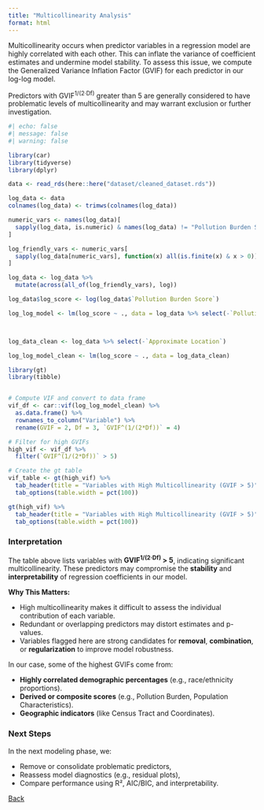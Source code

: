 ```yaml
---
title: "Multicollinearity Analysis"
format: html
---
```


Multicollinearity occurs when predictor variables in a regression model are highly correlated with each other. This can inflate the variance of coefficient estimates and undermine model stability. To assess this issue, we compute the Generalized Variance Inflation Factor (GVIF) for each predictor in our log-log model.

Predictors with GVIF<sup>1/(2·Df)</sup> greater than 5 are generally considered to have problematic levels of multicollinearity and may warrant exclusion or further investigation.

```r
#| echo: false
#| message: false
#| warning: false

library(car)
library(tidyverse)
library(dplyr)

data <- read_rds(here::here("dataset/cleaned_dataset.rds"))

log_data <- data
colnames(log_data) <- trimws(colnames(log_data))

numeric_vars <- names(log_data)[
  sapply(log_data, is.numeric) & names(log_data) != "Pollution Burden Score"
]

log_friendly_vars <- numeric_vars[
  sapply(log_data[numeric_vars], function(x) all(is.finite(x) & x > 0))
]

log_data <- log_data %>%
  mutate(across(all_of(log_friendly_vars), log))

log_data$log_score <- log(log_data$`Pollution Burden Score`)

log_log_model <- lm(log_score ~ ., data = log_data %>% select(-`Pollution Burden Score`))



log_data_clean <- log_data %>% select(-`Approximate Location`)

log_log_model_clean <- lm(log_score ~ ., data = log_data_clean)

library(gt)
library(tibble)


# Compute VIF and convert to data frame
vif_df <- car::vif(log_log_model_clean) %>%
  as.data.frame() %>%
  rownames_to_column("Variable") %>%
  rename(GVIF = 2, Df = 3, `GVIF^(1/(2*Df))` = 4)

# Filter for high GVIFs
high_vif <- vif_df %>%
  filter(`GVIF^(1/(2*Df))` > 5)

# Create the gt table
vif_table <- gt(high_vif) %>%
  tab_header(title = "Variables with High Multicollinearity (GVIF > 5)") %>%
  tab_options(table.width = pct(100))

gt(high_vif) %>%
  tab_header(title = "Variables with High Multicollinearity (GVIF > 5)") %>%
  tab_options(table.width = pct(100))
```

### Interpretation

The table above lists variables with **GVIF<sup>1/(2·Df)</sup> > 5**, indicating significant multicollinearity. These predictors may compromise the **stability** and **interpretability** of regression coefficients in our model.

**Why This Matters:**

* High multicollinearity makes it difficult to assess the individual contribution of each variable.
* Redundant or overlapping predictors may distort estimates and p-values.
* Variables flagged here are strong candidates for **removal**, **combination**, or **regularization** to improve model robustness.

In our case, some of the highest GVIFs come from:

* **Highly correlated demographic percentages** (e.g., race/ethnicity proportions).
* **Derived or composite scores** (e.g., Pollution Burden, Population Characteristics).
* **Geographic indicators** (like Census Tract and Coordinates).

### Next Steps
In the next modeling phase, we:

* Remove or consolidate problematic predictors,
* Reassess model diagnostics (e.g., residual plots),
* Compare performance using R², AIC/BIC, and interpretability.

[Back](analysis.html)
